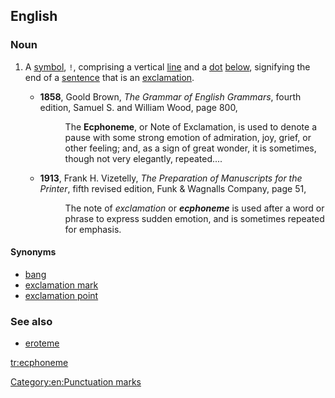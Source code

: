 ==English==

===Noun===
{{en-noun}}
# {{context|obsolete|lang=en}} A [[symbol]], <code>!</code>, comprising a vertical [[line]] and a [[dot]] [[below]], signifying the end of a [[sentence]] that is an [[exclamation]].
#* '''1858''', Goold Brown, ''The Grammar of English Grammars'', fourth edition, Samuel S. and William Wood, page 800,
#*: The '''Ecphoneme''', or Note of Exclamation, is used to denote а pause with some strong emotion of admiration, joy, grief, or other feeling; and, as a sign of great wonder, it is sometimes, though not very elegantly, repeated....
#* '''1913''', Frank H. Vizetelly, ''The Preparation of Manuscripts for the Printer'', fifth revised edition, Funk & Wagnalls Company, page 51,
#*: The note of ''exclamation'' or '''''ecphoneme''''' is used after a word or phrase to express sudden emotion, and is sometimes repeated for emphasis.

====Synonyms====
* [[bang]] {{qualifier|slang}}
* [[exclamation mark]]
* [[exclamation point]]

===See also===
* [[eroteme]]
{{punctuation}}

[[Category:en:Punctuation marks]]
[[tr:ecphoneme]]